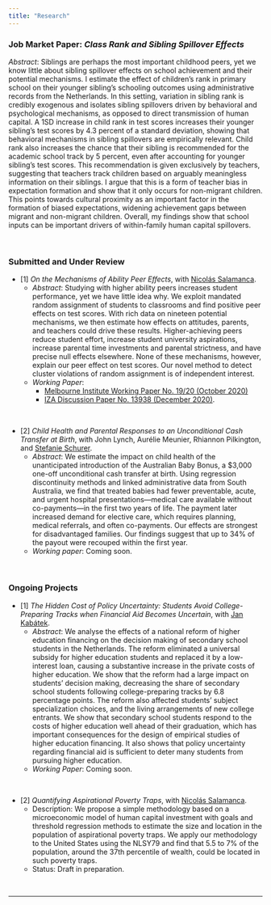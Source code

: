 ```yaml
---
title: "Research"
---
```


### Job Market Paper: *Class Rank and Sibling Spillover Effects*

*Abstract*: Siblings are perhaps the most important childhood peers, yet we know little about sibling spillover effects on school achievement and their potential mechanisms. I estimate the effect of children’s rank in primary school on their younger sibling’s schooling outcomes using administrative records from the Netherlands. In this setting, variation in sibling rank is credibly exogenous and isolates sibling spillovers driven by behavioral and psychological mechanisms, as opposed to direct transmission of human capital. A 1SD increase in child rank in test scores increases their younger sibling’s test scores by 4.3 percent of a standard deviation, showing that behavioral mechanisms in sibling spillovers are empirically relevant. Child rank also increases the chance that their sibling is recommended for the academic school track by 5 percent, even after accounting for younger sibling’s test scores. This recommendation is given exclusively by teachers, suggesting that teachers track children based on arguably meaningless information on their siblings. I argue that this is a form of teacher bias in expectation formation and show that it only occurs for non-migrant children. This points towards cultural proximity as an important factor in the formation of biased expectations, widening achievement gaps between migrant and non-migrant children. Overall, my findings show that school inputs can be important drivers of within-family human capital spillovers.

<br>

### Submitted and Under Review

* [1] *On the Mechanisms of Ability Peer Effects*, with <a href="https://sites.google.com/view/nsalamanca/home" target="_blank">Nicolás Salamanca</a>.
  + *Abstract*: Studying with higher ability peers increases student performance, yet we have little idea why. We exploit mandated random assignment of students to classrooms and find positive peer effects on test scores. With rich data on nineteen potential mechanisms, we then estimate how effects on attitudes, parents, and teachers could drive these results. Higher-achieving peers reduce student effort, increase student university aspirations, increase parental time investments and parental strictness, and have precise null effects elsewhere. None of these mechanisms, however, explain our peer effect on test scores. Our novel method to detect cluster violations of random assignment is of independent interest.
  + *Working Paper*: 
      + <a href="https://melbourneinstitute.unimelb.edu.au/__data/assets/pdf_file/0005/3505685/wp2020n19.pdf" target="_blank">Melbourne Institute Working Paper No. 19/20 (October 2020)</a>
      + <a href="http://ftp.iza.org/dp13938.pdf" target="_blank">IZA Discussion Paper No. 13938 (December 2020)</a>.

<br>

* [2] *Child Health and Parental Responses to an Unconditional Cash Transfer at Birth*, with John Lynch, Aurélie Meunier, Rhiannon Pilkington, and <a href="http://www.stefanie-schurer.com" target="_blank">Stefanie Schurer</a>.
  + *Abstract*: We estimate the impact on child health of the unanticipated introduction of the Australian Baby Bonus, a \$3,000 one-off unconditional cash transfer at birth. Using regression discontinuity methods and linked administrative data from South Australia, we find that treated babies had fewer preventable, acute, and urgent hospital presentations—medical care available without co-payments—in the first two years of life. The payment later increased demand for elective care, which requires planning, medical referrals, and often co-payments. Our effects are strongest for disadvantaged families. Our findings suggest that up to 34\% of the payout were recouped within the first year.
  + *Working paper*: Coming soon. 

<br>

### Ongoing Projects


* [1] *The Hidden Cost of Policy Uncertainty: Students Avoid College-Preparing Tracks when Financial Aid Becomes Uncertain*, with <a href="https://www.jankabatek.com" target="_blank">Jan Kabátek</a>.
  + *Abstract*: We analyse the effects of a national reform of higher education financing on the decision making of secondary school students in the Netherlands. The reform eliminated a universal subsidy for higher education students and replaced it by a low-interest loan, causing a substantive increase in the private costs of higher education. We show that the reform had a large impact on students’ decision making, decreasing the share of secondary school students following college-preparing tracks by 6.8 percentage points. The reform also affected students’ subject specialization choices, and the living arrangements of new college entrants.  We show that secondary school students respond to the costs of higher education well ahead of their graduation, which has important consequences for the design of empirical studies of higher education financing. It also shows that policy uncertainty regarding financial aid is sufficient to deter many students from pursuing higher education.  
  + *Working Paper*: Coming soon. 

<br>

* [2] *Quantifying Aspirational Poverty Traps*, with <a href="https://sites.google.com/view/nsalamanca/home" target="_blank">Nicolás Salamanca</a>.
  + Description: We propose a simple methodology based on a microeconomic model of human capital investment with goals and threshold regression methods to estimate the size and location in the population of aspirational poverty traps. We apply our methodology to the United States using the NLSY79 and find that 5.5 to 7% of the population, around the 37th percentile of wealth, could be located in such poverty traps. 
  + Status: Draft in preparation. 
  


<!--
Add separation here between body and footer
-->

<br>

---
